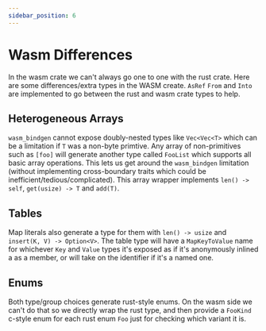 ```yaml
---
sidebar_position: 6
---
```



# Wasm Differences

In the wasm crate we can't always go one to one with the rust crate. Here are some differences/extra types in the WASM create. `AsRef` `From` and `Into` are implemented to go between the rust and wasm crate types to help.

## Heterogeneous Arrays

`wasm_bindgen` cannot expose doubly-nested types like `Vec<Vec<T>` which can be a limitation if `T` was a non-byte primtive.
Any array of non-primitives such as `[foo]` will generate another type called `FooList` which supports all basic array operations.
This lets us get around the `wasm_bindgen` limitation (without implementing cross-boundary traits which could be inefficient/tedious/complicated).
This array wrapper implements `len() -> self`, `get(usize) -> T` and `add(T)`.

## Tables

Map literals also generate a type for them with `len() -> usize` and `insert(K, V) -> Option<V>`. The table type will have a `MapKeyToValue` name for whichever `Key` and `Value` types it's exposed as if it's anonymously inlined a as a member, or will take on the identifier if it's a named one.

## Enums

Both type/group choices generate rust-style enums. On the wasm side we can't do that so we directly wrap the rust type, and then provide a `FooKind` c-style enum for each rust enum `Foo` just for checking which variant it is.
